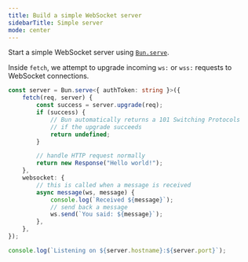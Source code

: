 ```yaml
---
title: Build a simple WebSocket server
sidebarTitle: Simple server
mode: center
---
```


Start a simple WebSocket server using [`Bun.serve`](https://bun.com/docs/api/http).

Inside `fetch`, we attempt to upgrade incoming `ws:` or `wss:` requests to WebSocket connections.

```ts server.ts icon="/icons/typescript.svg"
const server = Bun.serve<{ authToken: string }>({
	fetch(req, server) {
		const success = server.upgrade(req);
		if (success) {
			// Bun automatically returns a 101 Switching Protocols
			// if the upgrade succeeds
			return undefined;
		}

		// handle HTTP request normally
		return new Response("Hello world!");
	},
	websocket: {
		// this is called when a message is received
		async message(ws, message) {
			console.log(`Received ${message}`);
			// send back a message
			ws.send(`You said: ${message}`);
		},
	},
});

console.log(`Listening on ${server.hostname}:${server.port}`);
```
